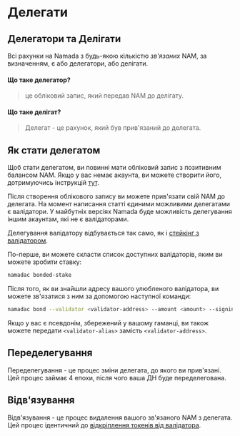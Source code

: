 # Делегати

## Делегатори та Делігати
Всі рахунки на Namada з будь-якою кількістю *зв'язаних* NAM, за визначенням, є або делегатори, або делігати. 

#### Що таке делегатор?
> це обліковий запис, який передав NAM до делігату. 

#### Що таке делігат?
> Делегат - це рахунок, який був прив'язаний до делегата.

## Як стати делегатом
Щоб стати делегатом, ви повинні мати обліковий запис з позитивним балансом NAM. Якщо у вас немає акаунта, ви можете створити його, дотримуючись інструкцій [тут](./transparent-accounts.mdx).

Після створення облікового запису ви можете прив'язати свій NAM до делегата. На момент написання статті єдиними можливими делегатами є валідатори. У майбутніх версіях Namada буде можливість делегування іншим акаунтам, які не є валідаторами.

Делегування валідатору відбувається так само, як і [стейкінг з валідатором](../operators/validators/staking.mdx).

По-перше, ви можете скласти список доступних валідаторів, яким ви можете зробити ставку:

```bash copy
namadac bonded-stake
```

Після того, як ви знайшли адресу вашого улюбленого валідатора, ви можете зв'язатися з ним за допомогою наступної команди:

```bash copy
namadac bond --validator <validator-address> --amount <amount> --signing-keys <account-alias>
```

Якщо у вас є псевдонім, збережений у вашому гаманці, ви також можете передати `<validator-alias>` замість `<validator-address>`.

## Переделегування 
Переделегування - це процес зміни делегата, до якого ви прив'язані. Цей процес займає 4 епохи, після чого ваша ДН буде переделегована.

## Відв'язування
Відв'язування - це процес видалення вашого зв'язаного NAM з делегата. Цей процес ідентичний до [відкріплення токенів від валідатора](../operators/validators/staking.mdx#unbonding).
